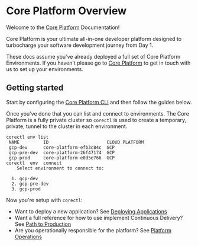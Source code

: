# Core Platform Overview

Welcome to the [Core Platform](/) Documentation!

Core Platform is your ultimate all-in-one developer platform designed to turbocharge your software development journey from Day 1.

These docs assume you've already deployed a full set of Core Platform Environments. If you haven't
please go to [Core Platform](/) to get in touch with us to set up
your environments.

## Getting started

Start by configuring the [Core Platform CLI](./corectl) and then follow the guides below.

Once you've done that you can list and connect to environments. The Core Platform is a fully private cluster so
`corectl` is used to create a temporary, private, tunnel to the cluster in each environment.

```shell
corectl env list
 NAME         ID                      CLOUD PLATFORM
 gcp-dev      core-platform-efb3c84c  GCP
 gcp-pre-dev  core-platform-26f47174  GCP
 gcp-prod     core-platform-e0d5e766  GCP
corectl  env  connect
    Select environment to connect to:

  1. gcp-dev
  2. gcp-pre-dev
  3. gcp-prod
```

Now you're setup with `corectl`:

- Want to deploy a new application? See [Deploying Applications](./application/overview)
- Want a full reference for how to use implement Continuous Delivery? See [Path to Production](./p2p/overview)
- Are you operationally responsible for the platform? See [Platform Operations](./platform/overview)
